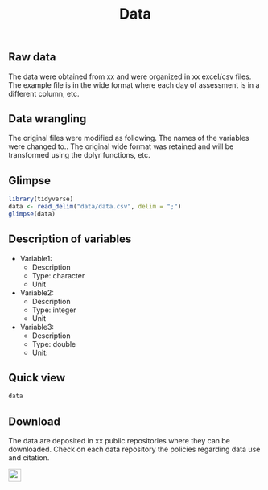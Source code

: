 % Data 

## Raw data 

The data were obtained from xx and were organized in xx excel/csv files. The example file is in the wide format where each day of assessment is in a different column, etc.

## Data wrangling

The original files were modified as following. The names of the variables were changed to.. The original wide format was retained and will be transformed using the dplyr functions, etc.

## Glimpse 

```r
library(tidyverse)
data <- read_delim("data/data.csv", delim = ";")
glimpse(data)
```

## Description of variables

- Variable1: 
  - Description 
  - Type: character
  - Unit

- Variable2: 
  - Description 
  - Type: integer
  - Unit

- Variable3: 
  - Description 
  - Type: double
  - Unit:
  
## Quick view 

```r
data
```


## Download 

The data are deposited in xx public repositories where they can be downloaded. Check on each data repository the policies regarding data use and citation.

<img src = "https://osf.io/static/img/circle_logo.png" width = "25">
[](DOI 10.17605/OSF.IO/7D3CH) 



